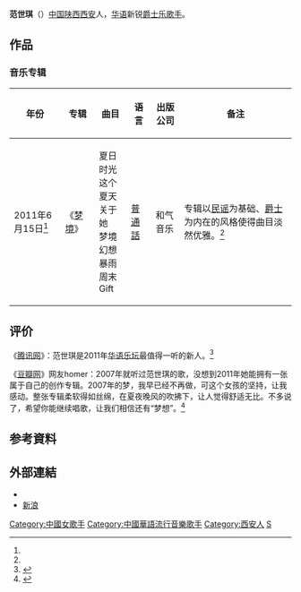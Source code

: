 {{藝人
| 姓名     = 范世琪
| 類型     = 歌手
| 圖片     = <!-- Use only free-licenced images which meet WP:NFCC -->Replace this image female.svg
| 圖片尺寸 = 
| 圖片簡介 = 
| 原名     = 
| 外文名   = 
| 外文     = 
| 羅馬拼音 = 
| 英文名   =  Niki Fan
| 綽號     = 
| 國籍     = {{PRC}}
| 民族     = [[汉族|汉族]]
| 籍貫     = [[陕西省|陕西省]][[西安市|西安市]]
| 出生日期 = {{birth date and age|1986| 3|28 }}
| 出生地點 = {{CHN}}[[陕西省|陕西省]][[西安市|西安市]]
| 逝世日期 = 
| 逝世地點 = 
| 職業     = [[歌手|歌手]]
| 語言     = [[普通話|普通話]]、[[英语|英语]]
| 教育程度 = [[西安音乐学院|西安音乐学院]]
| 宗教信仰 =  
| 配偶     = 
| 音樂類型 = [[流行音乐|流行音乐]]、[[爵士乐|爵士乐]]
| 出身地   =   
| 出道作   =   
| 出道日期 = 
| 代表作   = 
| 活躍年代 = 2007年至今
| 唱片公司 = 
| 經紀公司 = 
| 網站     =  
| 相關團體 =
| 獎項     = 
| IMDb    = 
}}
'''范世琪'''（{{bd|1986年|3月28日}}）[[中国|中国]][[陕西|陕西]][[西安|西安]]人，[[华语|华语]]新锐[[爵士乐|爵士乐]][[歌手|歌手]]。

== 作品 ==
=== 音乐专辑 ===
{| class="wikitable sortable"
|-
! 年份 !! 专辑 !! 曲目 !! 语言 !! 出版公司  !! 备注
|-
|  2011年6月15日<ref name="multipleFH2222 " /> || 《[[梦境|梦境]]》 || 夏日时光<br />这个夏天<br />关于她<br />梦境<br />幻想<br />暴雨<br />周末<br />Gift ||  [[普通話|普通話]] || 和气音乐 || 专辑以[[民谣|民谣]]为基础、[[爵士|爵士]]为内在的风格使得曲目淡然优雅。<ref name="multipleTXW111 " />
|}

== 评价 ==
《[[腾讯网|腾讯网]]》：范世琪是2011年[[华语乐坛|华语乐坛]]最值得一听的新人。<ref name="multipleTXW111 " >{{cite web |url=http://ent.qq.com/a/20110718/000341.htm |title=范世琪：有个女孩值得你去听 |accessdate=2011年7月18日 |work=|publisher=腾讯网 |language=zh-hans}}</ref>

《[[豆瓣网|豆瓣网]]》网友homer：2007年就听过范世琪的歌，没想到2011年她能拥有一张属于自己的创作专辑。2007年的梦，我早已经不再做，可这个女孩的坚持，让我感动。整张专辑柔软得如丝绵，在夏夜晚风的吹拂下，让人觉得舒适无比。不多说了，希望你能继续唱歌，让我们相信还有“梦想”。<ref name="multipleFH2222 " >{{cite web |url= http://ent.ifeng.com/zz/detail_2011_06/29/7314682_0.shtml|title=梦境 范世琪 |accessdate=2011年6月29日 |work=|publisher=凤凰网 |language=zh-hans}}</ref>

==参考資料==
{{reflist}}

==外部連結==
*{{weibo|fanshiqi}} 
*[http://blog.sina.com.cn/u/1598067245 新浪]

{{DEFAULTSORT:Fan范}}
[[Category:中國女歌手|Category:中國女歌手]]
[[Category:中國華語流行音樂歌手|Category:中國華語流行音樂歌手]]
[[Category:西安人|Category:西安人]]
[[Category:范姓|S]]